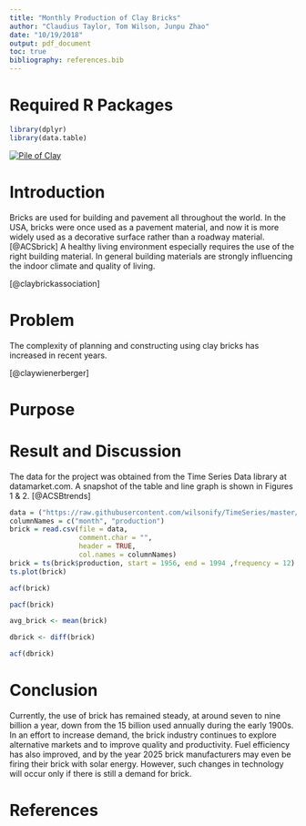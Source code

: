 ```yaml
---
title: "Monthly Production of Clay Bricks"
author: "Claudius Taylor, Tom Wilson, Junpu Zhao"
date: "10/19/2018"
output: pdf_document
toc: true
bibliography: references.bib
---
```


# Required R Packages
```r
library(dplyr)
library(data.table)
```
\centering

 [![Pile of Clay](./images/clay.jpg)](https://raw.githubusercontent.com/wilsonify/TimeSeries/master/images/clay.jpg)

\raggedright

\newpage


# Introduction

Bricks are used for building and pavement all throughout the world. In the USA, bricks were once used as a pavement material, and now it is more widely used as a decorative surface rather than a roadway material.[@ACSbrick] A healthy living environment especially requires the use of the right building material. In general building materials are strongly influencing the indoor climate and quality of living.

[@claybrickassociation]

# Problem

The complexity of planning and constructing using clay bricks has increased in recent years. 

[@claywienerberger]

# Purpose



# Result and Discussion
The data for the project was obtained from the Time Series Data library at datamarket.com. A snapshot of the table and line graph is shown in Figures 1 & 2.
[@ACSBtrends]

```r
data = ("https://raw.githubusercontent.com/wilsonify/TimeSeries/master/data/claybrick.csv")
columnNames = c("month", "production") 
brick = read.csv(file = data,
                 comment.char = "",
                 header = TRUE,
                 col.names = columnNames)
brick = ts(brick$production, start = 1956, end = 1994 ,frequency = 12)
ts.plot(brick)
```


```r
acf(brick)
```

```r
pacf(brick)
```

```r
avg_brick <- mean(brick)
```

```r
dbrick <- diff(brick)
```

```r
acf(dbrick)
```
# Conclusion

Currently, the use of brick has remained steady, at around seven to nine billion a year, down from the 15 billion used annually during the early 1900s. In an effort to increase demand, the brick industry continues to explore alternative markets and to improve quality and productivity. Fuel efficiency has also improved, and by the year 2025 brick manufacturers may even be firing their brick with solar energy. However, such changes in technology will occur only if there is still a demand for brick.

# References {-}

<!--
- https://www.datamarket.com: source of data

- https://www.eia.gov/totalenergy/data/annual

- www.claybrick.org

- "Trends in Brick Plant Operation," 
  The American Ceramic Society Bulletin. 1992, pp.69-74
  
- "Brick Manufacturing from Past to Present," 
  The American Ceramic Society Bulletin. May, 1990, pp.807-813
 
-->
